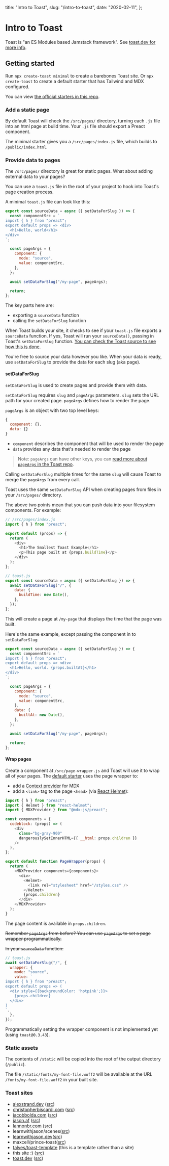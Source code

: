   title: "Intro to Toast",
  slug: "/intro-to-toast",
  date: "2020-02-11",
};

# Intro to Toast

Toast is "an ES Modules based Jamstack framework". See [toast.dev for more info](https://www.toast.dev/).

## Getting started

Run `npx create-toast minimal` to create a barebones Toast site. Or `npx create-toast` to create a default starter that has Tailwind and MDX configured.

You can view [the official starters in this repo](https://github.com/toastdotdev/starters).

### Add a static page

By default Toast will check the `/src/pages/` directory, turning each `.js` file into an html page at build time. Your `.js` file should export a Preact component.

The minimal starter gives you a `/src/pages/index.js` file, which builds to `/public/index.html`.

### Provide data to pages

The `/src/pages/` directory is great for static pages. What about adding external data to your pages?

You can use a `toast.js` file in the root of your project to hook into Toast's page creation process.

A minimal `toast.js` file can look like this:

```js
export const sourceData = async ({ setDataForSlug }) => {
  const componentSrc = `
import { h } from "preact";
export default props => <div>
  <h1>Hello, world</h1>
</div>
`;

  const pageArgs = {
    component: {
      mode: "source",
      value: componentSrc,
    },
  };

  await setDataForSlug("/my-page", pageArgs);

  return;
};
```

The key parts here are:

- exporting a `sourceData` function
- calling the `setDataForSlug` function

When Toast builds your site, it checks to see if your `toast.js` file exports a `sourceData` function. If yes, Toast will run your `sourceData()`, passing in Toast's `setDataForSlug` function. [You can check the Toast source to see how this is done](https://github.com/toastdotdev/toast/blob/5ba6eb1bc0b3e8ea4e84394eca407b71fd13a6c2/toast-node-wrapper/toast-source-data.mjs#L9-L12).

You're free to source your data however you like. When your data is ready, use `setDataForSlug` to provide the data for each slug (aka page).

#### setDataForSlug

`setDataForSlug` is used to create pages and provide them with data.

`setDataForSlug` requires `slug` and `pageArgs` parameters. `slug` sets the URL path for your created page. `pageArgs` defines how to render the page.

`pageArgs` is an object with two top level keys:

```js
{
  component: {},
  data: {}
}
```

- `component` describes the component that will be used to render the page
- `data` provides any data that's needed to render the page

> Note: `pageArgs` can have other keys, you can [read more about `pageArgs` in the Toast repo](https://github.com/toastdotdev/toast/issues/29).

Calling `setDataForSlug` multiple times for the same `slug` will cause Toast to merge the `pageArgs` from every call.

Toast uses the same `setDataForSlug` API when creating pages from files in your `/src/pages/` directory.

The above two points mean that you can push data into your filesystem components. For example:

```js
// /src/pages/index.js
import { h } from "preact";

export default (props) => {
  return (
    <div>
      <h1>The Smallest Toast Example</h1>
      <p>This page built at {props.buildTime}</p>
    </div>
  );
};
```

```js
// toast.js
export const sourceData = async ({ setDataForSlug }) => {
  await setDataForSlug("/", {
    data: {
      buildTime: new Date(),
    },
  });
};
```

This will create a page at `/my-page` that displays the time that the page was built.

Here's the same example, except passing the component in to `setDataForSlug`:

```js
export const sourceData = async ({ setDataForSlug }) => {
  const componentSrc = `
import { h } from "preact";
export default props => <div>
  <h1>Hello, world. {props.builtAt}</h1>
</div>
`;

  const pageArgs = {
    component: {
      mode: "source",
      value: componentSrc,
    },
    data: {
      builtAt: new Date(),
    },
  };

  await setDataForSlug("/my-page", pageArgs);

  return;
};
```

#### Wrap pages

Create a component at `/src/page-wrapper.js` and Toast will use it to wrap all of your pages. The [default starter](https://github.com/toastdotdev/starters/blob/a35cf2bd4cbe25514e39708c2c9953ccd4a801be/default/src/page-wrapper.js) uses the page wrapper to:

- add a [Context provider](https://reactjs.org/docs/context.html#contextprovider) for MDX
- add a `<link>` tag to the page `<head>` (via [React Helmet](https://github.com/nfl/react-helmet)):

```js
import { h } from "preact";
import { Helmet } from "react-helmet";
import { MDXProvider } from "@mdx-js/preact";

const components = {
  codeblock: (props) => (
    <div
      class="bg-gray-900"
      dangerouslySetInnerHTML={{ __html: props.children }}
    />
  ),
};

export default function PageWrapper(props) {
  return (
    <MDXProvider components={components}>
      <div>
        <Helmet>
          <link rel="stylesheet" href="/styles.css" />
        </Helmet>
        {props.children}
      </div>
    </MDXProvider>
  );
}
```

The page content is available in `props.children`.

~~Remember `pageArgs` from before? You can use `pageArgs` to set a page wrapper programmatically.~~

~~In your `sourceData` function:~~

```js
// toast.js
await setDataForSlug("/", {
  wrapper: {
    mode: "source",
    value: `
import { h } from "preact";
export default props => (
  <div style={{backgroundColor: 'hotpink';}}>
    {props.children}
  </div>
)
`,
  },
});
```

Programmatically setting the wrapper component is not implemented yet (using `toast@0.3.43`).

### Static assets

The contents of `/static` will be copied into the root of the output directory (`/public`).

The file `/static/fonts/my-font-file.woff2` will be available at the URL `/fonts/my-font-file.woff2` in your built site.

### Toast sites

- [alexstrand.dev](https://alexstrand.dev/) ([src](https://github.com/ajstrand/personal-site))
- [christopherbiscardi.com](https://www.christopherbiscardi.com/) ([src](https://github.com/ChristopherBiscardi/christopherbiscardi.github.com/tree/pure-mdx/packages/www))
- [jacobbolda.com](https://www.jacobbolda.com/) ([src](https://github.com/jbolda/jacobbolda.com))
- [jason.af](https://www.jason.af/) ([src](https://github.com/jlengstorf/jason.af))
- [lannonbr.com](https://lannonbr.com/) ([src](https://github.com/lannonbr/Portfolio))
- learnwithjason/scenes([src](https://github.com/learnwithjason/scenes))
- [learnwithjason.dev](https://learnwithjason.dev)([src](https://github.com/learnwithjason/learnwithjason.dev))
- maxcell/prince-toast([src](https://github.com/maxcell/prince-toast))
- [talves/toast-template](https://github.com/talves/toast-template) (this is a template rather than a site)
- this site :) ([src](https://github.com/m-allanson/garden))
- [toast.dev](https://www.toast.dev/) ([src](https://github.com/toastdotdev/www.toast.dev))
